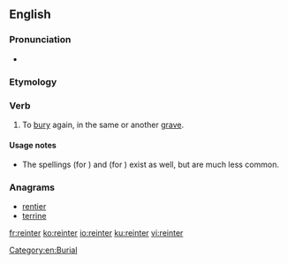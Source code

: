 ==English==

===Pronunciation===
* {{rhymes|ɜː(r)|lang=en}}

===Etymology===
{{affix|en|re-|inter}}

===Verb===
{{en-verb|reinters|reinterring|reinterred}}

# {{lb|en|transitive}} To [[bury]] again, in the same or another [[grave]].

====Usage notes====
* The spellings {{m|en|reintering}} (for {{m|en|reinterring}}) and {{m|en|reintered}} (for {{m|en|reinterred}}) exist as well, but are much less common.

===Anagrams===
* [[rentier#English|rentier]]
* [[terrine#English|terrine]]

[[Category:en:Burial]]

[[fr:reinter]]
[[ko:reinter]]
[[io:reinter]]
[[ku:reinter]]
[[vi:reinter]]